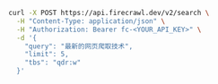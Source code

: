 ```bash cURL
curl -X POST https://api.firecrawl.dev/v2/search \
  -H "Content-Type: application/json" \
  -H "Authorization: Bearer fc-<YOUR_API_KEY>" \
  -d '{
    "query": "最新的网页爬取技术",
    "limit": 5,
    "tbs": "qdr:w"
  }'
```
